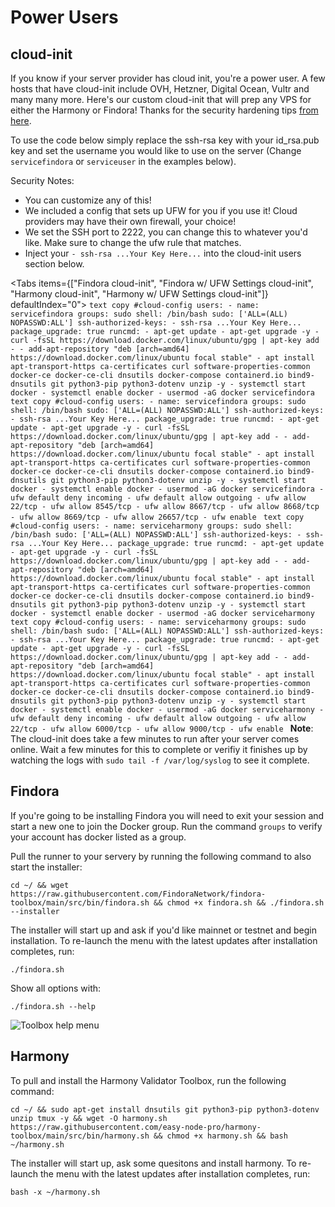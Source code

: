 
# Power Users

## cloud-init
If you know if your server provider has cloud init, you're a power user. A few hosts that have cloud-init include OVH, Hetzner, Digital Ocean, Vultr and many many more. Here's our custom cloud-init that will prep any VPS for either the Harmony or Findora! Thanks for the security hardening tips [from here](https://gist.github.com/MrGraversen/734364483641afae903c8e86ce464868).  

To use the code below simply replace the ssh-rsa key with your id_rsa.pub key and set the username you would like to use on the server (Change `servicefindora` or `serviceuser` in the examples below).

Security Notes:
- You can customize any of this!
- We included a config that sets up UFW for you if you use it! Cloud providers may have their own firewall, your choice!
- We set the SSH port to 2222, you can change this to whatever you'd like. Make sure to change the ufw rule that matches.
- Inject your `- ssh-rsa ...Your Key Here...` into the cloud-init users section below.

<Tabs items={["Findora cloud-init", "Findora w/ UFW Settings cloud-init", "Harmony cloud-init", "Harmony w/ UFW Settings cloud-init"]} defaultIndex="0">
  <Tab>
    ```text copy
    #cloud-config
  users:
    - name: servicefindora
      groups: sudo
      shell: /bin/bash
      sudo: ['ALL=(ALL) NOPASSWD:ALL']
      ssh-authorized-keys:
        - ssh-rsa ...Your Key Here...
  package_upgrade: true
  runcmd:
    - apt-get update
    - apt-get upgrade -y
    - curl -fsSL https://download.docker.com/linux/ubuntu/gpg | apt-key add -
    - add-apt-repository "deb [arch=amd64] https://download.docker.com/linux/ubuntu focal stable"
    - apt install apt-transport-https ca-certificates curl software-properties-common docker-ce docker-ce-cli dnsutils docker-compose containerd.io bind9-dnsutils git python3-pip python3-dotenv unzip -y
    - systemctl start docker
    - systemctl enable docker
    - usermod -aG docker servicefindora
    ```
  </Tab>
    <Tab>
    ```text copy
    #cloud-config
    users:
      - name: servicefindora
        groups: sudo
        shell: /bin/bash
        sudo: ['ALL=(ALL) NOPASSWD:ALL']
        ssh-authorized-keys:
          - ssh-rsa ...Your Key Here...
    package_upgrade: true
    runcmd:
      - apt-get update
      - apt-get upgrade -y
      - curl -fsSL https://download.docker.com/linux/ubuntu/gpg | apt-key add -
      - add-apt-repository "deb [arch=amd64] https://download.docker.com/linux/ubuntu focal stable"
      - apt install apt-transport-https ca-certificates curl software-properties-common docker-ce docker-ce-cli dnsutils docker-compose containerd.io bind9-dnsutils git python3-pip python3-dotenv unzip -y
      - systemctl start docker
      - systemctl enable docker
      - usermod -aG docker servicefindora
      - ufw default deny incoming
      - ufw default allow outgoing
      - ufw allow 22/tcp
      - ufw allow 8545/tcp
      - ufw allow 8667/tcp
      - ufw allow 8668/tcp
      - ufw allow 8669/tcp
      - ufw allow 26657/tcp
      - ufw enable
    ```
  </Tab>
  <Tab>
    ```text copy
    #cloud-config
    users:
      - name: serviceharmony
        groups: sudo
        shell: /bin/bash
        sudo: ['ALL=(ALL) NOPASSWD:ALL']
        ssh-authorized-keys:
          - ssh-rsa ...Your Key Here...
    package_upgrade: true
    runcmd:
      - apt-get update
      - apt-get upgrade -y
      - curl -fsSL https://download.docker.com/linux/ubuntu/gpg | apt-key add -
      - add-apt-repository "deb [arch=amd64] https://download.docker.com/linux/ubuntu focal stable"
      - apt install apt-transport-https ca-certificates curl software-properties-common docker-ce docker-ce-cli dnsutils docker-compose containerd.io bind9-dnsutils git python3-pip python3-dotenv unzip -y
      - systemctl start docker
      - systemctl enable docker
      - usermod -aG docker serviceharmony
    ```
  </Tab>
  <Tab>
    ```text copy
    #cloud-config
    users:
      - name: serviceharmony
        groups: sudo
        shell: /bin/bash
        sudo: ['ALL=(ALL) NOPASSWD:ALL']
        ssh-authorized-keys:
          - ssh-rsa ...Your Key Here...
    package_upgrade: true
    runcmd:
      - apt-get update
      - apt-get upgrade -y
      - curl -fsSL https://download.docker.com/linux/ubuntu/gpg | apt-key add -
      - add-apt-repository "deb [arch=amd64] https://download.docker.com/linux/ubuntu focal stable"
      - apt install apt-transport-https ca-certificates curl software-properties-common docker-ce docker-ce-cli dnsutils docker-compose containerd.io bind9-dnsutils git python3-pip python3-dotenv unzip -y
      - systemctl start docker
      - systemctl enable docker
      - usermod -aG docker serviceharmony
      - ufw default deny incoming
      - ufw default allow outgoing
      - ufw allow 22/tcp
      - ufw allow 6000/tcp
      - ufw allow 9000/tcp
      - ufw enable
    ```
  </Tab>
</Tabs>
**Note**: The cloud-init does take a few minutes to run after your server comes online. Wait a few minutes for this to complete or verifiy it finishes up by watching the logs with `sudo tail -f /var/log/syslog` to see it complete.  

## Findora
If you're going to be installing Findora you will need to exit your session and start a new one to join the Docker group. Run the command `groups` to verify your account has docker listed as a group.

Pull the runner to your servery by running the following command to also start the installer:
```text copy
cd ~/ && wget https://raw.githubusercontent.com/FindoraNetwork/findora-toolbox/main/src/bin/findora.sh && chmod +x findora.sh && ./findora.sh --installer
```

The installer will start up and ask if you'd like mainnet or testnet and begin installation. To re-launch the menu with the latest updates after installation completes, run:
```text copy
./findora.sh
```

Show all options with:
```text copy
./findora.sh --help
```

![Toolbox help menu](/toolbox-help.jpg)

## Harmony
To pull and install the Harmony Validator Toolbox, run the following command:
```text copy
cd ~/ && sudo apt-get install dnsutils git python3-pip python3-dotenv unzip tmux -y && wget -O harmony.sh https://raw.githubusercontent.com/easy-node-pro/harmony-toolbox/main/src/bin/harmony.sh && chmod +x harmony.sh && bash ~/harmony.sh
```

The installer will start up, ask some quesitons and install harmony. To re-launch the menu with the latest updates after installation completes, run:
```text copy
bash -x ~/harmony.sh
```